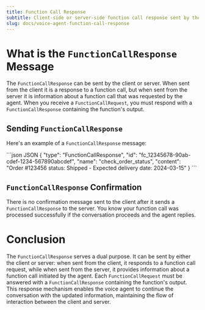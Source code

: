 ```yaml
---
title: Function Call Response
subtitle: Client-side or server-side function call response sent by the server.
slug: docs/voice-agent-function-call-response
---
```


<Markdown src="../snippets/voice-agent.mdx" />

# What is the `FunctionCallResponse` Message

The `FunctionCallResponse` can be sent by the client or server. When sent from the client it is a response to a function call, but when sent from the server it is information about a function call that was requested by the agent. When you receive a `FunctionCallRequest`, you must respond with a `FunctionCallResponse` containing the function's output.

## Sending `FunctionCallResponse`

Here's an example of a `FunctionCallResponse` message:

<CodeGroup>
  ```json JSON
  {
    "type": "FunctionCallResponse",
    "id": "fc_12345678-90ab-cdef-1234-567890abcdef",
    "name": "check_order_status",
    "content": "Order #123456 status: Shipped - Expected delivery date: 2024-03-15"
  }
  ```
</CodeGroup>

## `FunctionCallResponse` Confirmation

There is no confirmation message sent to the client after it sends a `FunctionCallResponse` to the server. You know your function call was processed successfully if the conversation proceeds and the agent replies.

# Conclusion

The `FunctionCallResponse` serves a dual purpose. It can be sent by either the client or server: when sent from the client, it responds to a function call request, while when sent from the server, it provides information about a function call initiated by the agent. Each `FunctionCallRequest` must be answered with a `FunctionCallResponse` containing the function's output. This response mechanism enables the voice agent to continue the conversation with the updated information, maintaining the flow of interaction between the client and server.
